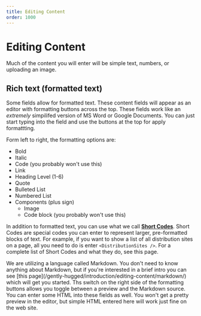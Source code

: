 ```yaml
---
title: Editing Content
order: 1000
---
```

# Editing Content

Much of the content you will enter will be simple text, numbers, or uploading an image.

## Rich text (formatted text)

Some fields allow for formatted text. These content fields will appear as an editor with formatting buttons across the top. These fields work like an _extremely_ simpilifed version of MS Word or Google Documents. You can just start typing into the field and use the buttons at the top for apply formattting.

Form left to right, the formatting options are:
* Bold
* Italic
* Code (you probably won't use this)
* Link
* Heading Level (1-6)
* Quote
* Bulleted List
* Numbered List
* Components (plus sign)
    * Image
    * Code block (you probably won't use this)

In addition to formatted text, you can use what we call **[Short Codes](/gently-hugged/editing-content/short-codes/index/)**. Short Codes are special codes you can enter to represent larger, pre-formatted blocks of text. For example, if you want to show a list of all distribution sites on a page, all you need to do is enter `<DistributionSites />`. For a complete list of Short Codes and what they do, see this page.

<Aside>
We are utilizing a language called Markdown. You don't need to know anything about Markdown, but if you're interested in a brief intro you can see [this page](/gently-hugged/introduction/editing-content/markdown/) which will get you started. Ths switch on the right side of the formatting buttons allows you toggle between a preview and the Markdown source.
</Aside>

<Aside>
You can enter some HTML into these fields as well. You won't get a pretty preview in the editor, but simple HTML entered here will work just fine on the web site.
</Aside>